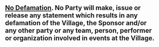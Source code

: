 ## [No Defamation]{.underline}. No Party will make, issue or release any statement which results in any defamation of the Village, the Sponsor and/or any other party or any team, person, performer or organization involved in events at the Village. {#miscellaneous:no-defamation}
